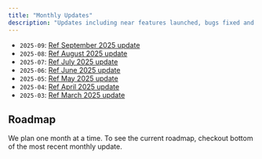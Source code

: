```yaml
---
title: "Monthly Updates"
description: "Updates including near features launched, bugs fixed and relevant content."
---
```



- `2025-09`: [Ref September 2025 update](https://mailchi.mp/ref/sept2025)
- `2025-08`: [Ref August 2025 update](https://mailchi.mp/ref/august2025)
- `2025-07`: [Ref July 2025 update](https://mailchi.mp/ref/july2025)
- `2025-06`: [Ref June 2025 update](https://mailchi.mp/ref/june2025)
- `2025-05`: [Ref May 2025 update](https://mailchi.mp/ref/may2025)
- `2025-04`: [Ref April 2025 update](https://mailchi.mp/ref/april2025)
- `2025-03`: [Ref March 2025 update](https://mailchi.mp/4837408ed44f/ref-updates-33125)

## Roadmap

We plan one month at a time. To see the current roadmap, checkout bottom of the most recent monthly update.
